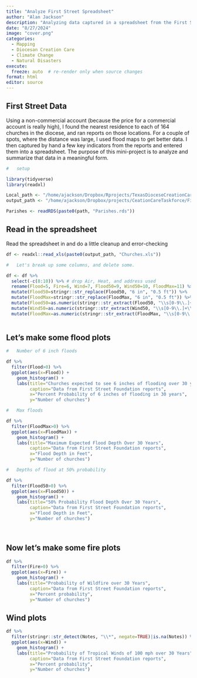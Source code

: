 ```yaml
---
title: "Analyze First Street Spreadsheet"
author: "Alan Jackson"
description: "Analyzing data captured in a spreadsheet from the First Street Foundation for all the churches in the diocese of Texas"
date: "8/27/2024"
image: "cover.png"
categories:
  - Mapping
  - Diocesan Creation Care
  - Climate Change
  - Natural Disasters
execute:
  freeze: auto  # re-render only when source changes
format: html
editor: source
---
```


##    First Street Data

Using a non-commercial account (because the price for a commercial account is
really high), I found the nearest residence to each of 164 churches in the
diocese, and ran reports on those locations. For a couple of spots, where the
distance was large, I used flood maps to get better data. I then captured by
hand a few key indicators from the reports and entered them into a spreadsheet.
The purpose of this mini-project is to analyze and summarize that data in a
meaningful form.

```r
#   setup

library(tidyverse)
library(readxl)

Local_path <- "/home/ajackson/Dropbox/Rprojects/TexasDioceseCreationCare/Data/"
output_path <- "/home/ajackson/Dropbox/projects/CeationCareTaskforce/FirstStreet/"

Parishes <- readRDS(paste0(path, "Parishes.rds"))

```

##        Read in the spreadsheet 

Read the spreadsheet in and do a little cleanup and error-checking

```r

df <- readxl::read_xls(paste0(output_path, "Churches.xls"))

#   Let's break up some columns, and delete some.

df <- df %>% 
  select(-c(8:10)) %>% # drop Air, Heat, and address used
  rename(Flood=5, Fire=6, Wind=7, Flood50=9, Wind50=10, FloodMax=11) %>% 
  mutate(Flood50=stringr::str_replace(Flood50, "6 in", "0.5 ft")) %>% 
  mutate(FloodMax=stringr::str_replace(FloodMax, "6 in", "0.5 ft")) %>% 
  mutate(Flood50=as.numeric(stringr::str_extract(Flood50, "\\s[0-9\\.]+\\s"))) %>% 
  mutate(Wind50=as.numeric(stringr::str_extract(Wind50, "\\s[0-9\\.]+\\s"))) %>% 
  mutate(FloodMax=as.numeric(stringr::str_extract(FloodMax, "\\s[0-9\\.]+\\s")))
  
```

##        Let's make some flood plots

```r

#   Number of 6 inch floods

df %>% 
  filter(Flood>0) %>% 
  ggplot(aes(x=Flood)) +
    geom_histogram() +
    labs(title="Churches expected to see 6 inches of flooding over 30 years",
         caption="Data from First Street Foundation reports",
         x="Percent Probability of 6 inches of flooding in 30 years",
         y="Number of churches")

#   Max floods

df %>% 
  filter(FloodMax>0) %>% 
  ggplot(aes(x=FloodMax)) +
    geom_histogram() +
    labs(title="Maximum Expected Flood Depth Over 30 Years",
         caption="Data from First Street Foundation reports",
         x="Flood Depth in Feet",
         y="Number of churches")

#   Depths of flood at 50% probability

df %>% 
  filter(Flood50>0) %>% 
  ggplot(aes(x=Flood50)) +
    geom_histogram() +
    labs(title="50% Probability Flood Depth Over 30 Years",
         caption="Data from First Street Foundation reports",
         x="Flood Depth in Feet",
         y="Number of churches")
  
  
```

##        Now let's make some fire plots

```r

df %>% 
  filter(Fire>0) %>% 
  ggplot(aes(x=Fire)) +
    geom_histogram() +
    labs(title="Probability of Wildfire over 30 Years",
         caption="Data from First Street Foundation reports",
         x="Percent probability",
         y="Number of churches")

```

##        Wind plots

```r

df %>% 
  filter(stringr::str_detect(Notes, "\\*", negate=TRUE)|is.na(Notes)) %>% 
  ggplot(aes(x=Wind)) +
    geom_histogram() +
    labs(title="Probability of Tropical Winds of 100 mph over 30 Years",
         caption="Data from First Street Foundation reports",
         x="Percent probability",
         y="Number of churches")

```


